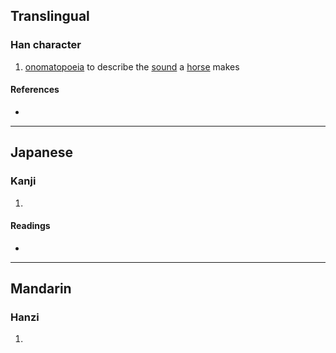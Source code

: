 {{character info/new}}
==Translingual==

===Han character===
{{Han char|rn=30|rad=口|as=06|sn=9|four=|canj=RKF|ids=⿰口灰}}

# [[onomatopoeia]] to describe the [[sound]] a [[horse]] makes

====References====
* {{Han ref|kx=0187.120|dkj=03556|dj=0406.130|hdz=10613.140|uh=54B4|ud=21684}}

----

==Japanese==

===Kanji===
{{ja-kanji|grade=|rs=口06}}

# {{defn|lang=ja|sort=口06}}

====Readings====
* {{ja-readings|on=[[かい]] (kai), [[け]] (ke)|kun=[[こえ]] (koe)}}

----

==Mandarin==

===Hanzi===
{{cmn-hanzi|pin=[[huī]] ([[hui1]]), [[huá]] ([[hua2]]), [[shì]] ([[shi4]])|wg=hui<sup>1</sup>, hua<sup>2</sup>, shih<sup>4</sup>}}

# {{defn|lang=cmn|sort=口06}}